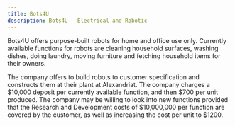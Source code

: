 ```yaml
---
title: Bots4U
description: Bots4U - Electrical and Robotic
---
```


Bots4U offers purpose-built robots for home and office use only. Currently available functions for robots are cleaning household surfaces, washing dishes, doing laundry, moving furniture and fetching household items for their owners.

The company offers to build robots to customer specification and constructs them at their plant at Alexandriat. The company charges a $10,000 deposit per currently available function, and then $700 per unit produced. The company may be willing to look into new functions provided that the Research and Development costs of $10,000,000 per function are covered by the customer, as well as increasing the cost per unit to $1200.
